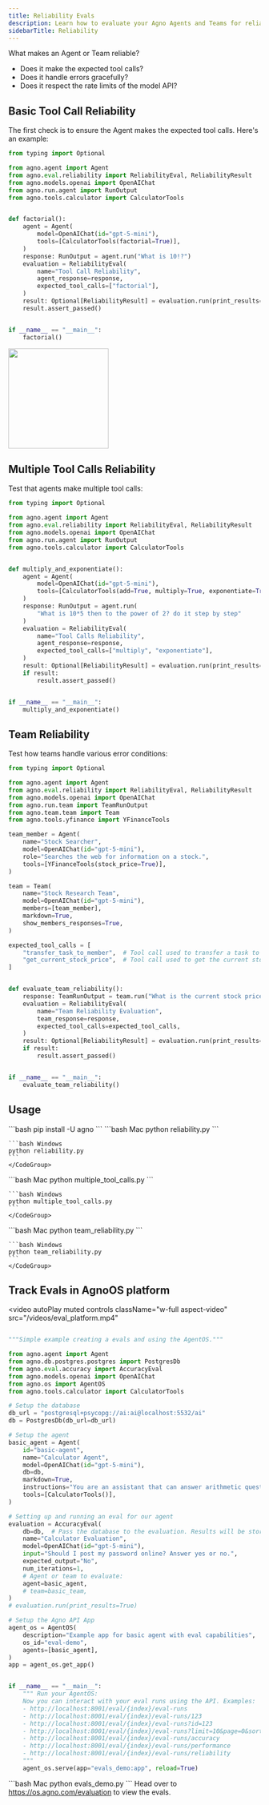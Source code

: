 ```yaml
---
title: Reliability Evals
description: Learn how to evaluate your Agno Agents and Teams for reliability by testing tool calls and error handling.
sidebarTitle: Reliability
---
```


What makes an Agent or Team reliable?

- Does it make the expected tool calls?
- Does it handle errors gracefully?
- Does it respect the rate limits of the model API?

## Basic Tool Call Reliability

The first check is to ensure the Agent makes the expected tool calls. Here's an example:

```python reliability.py
from typing import Optional

from agno.agent import Agent
from agno.eval.reliability import ReliabilityEval, ReliabilityResult
from agno.models.openai import OpenAIChat
from agno.run.agent import RunOutput
from agno.tools.calculator import CalculatorTools


def factorial():
    agent = Agent(
        model=OpenAIChat(id="gpt-5-mini"),
        tools=[CalculatorTools(factorial=True)],
    )
    response: RunOutput = agent.run("What is 10!?")
    evaluation = ReliabilityEval(
        name="Tool Call Reliability",
        agent_response=response,
        expected_tool_calls=["factorial"],
    )
    result: Optional[ReliabilityResult] = evaluation.run(print_results=True)
    result.assert_passed()


if __name__ == "__main__":
    factorial()
```

<Frame>
  <img height="200" src="/images/evals/reliability_basic.png" /> 
</Frame>

## Multiple Tool Calls Reliability

Test that agents make multiple tool calls:

```python multiple_tool_calls.py
from typing import Optional

from agno.agent import Agent
from agno.eval.reliability import ReliabilityEval, ReliabilityResult
from agno.models.openai import OpenAIChat
from agno.run.agent import RunOutput
from agno.tools.calculator import CalculatorTools


def multiply_and_exponentiate():
    agent = Agent(
        model=OpenAIChat(id="gpt-5-mini"),
        tools=[CalculatorTools(add=True, multiply=True, exponentiate=True)],
    )
    response: RunOutput = agent.run(
        "What is 10*5 then to the power of 2? do it step by step"
    )
    evaluation = ReliabilityEval(
        name="Tool Calls Reliability",
        agent_response=response,
        expected_tool_calls=["multiply", "exponentiate"],
    )
    result: Optional[ReliabilityResult] = evaluation.run(print_results=True)
    if result:
        result.assert_passed()


if __name__ == "__main__":
    multiply_and_exponentiate()
```

## Team Reliability

Test how teams handle various error conditions:

```python team_reliability.py
from typing import Optional

from agno.agent import Agent
from agno.eval.reliability import ReliabilityEval, ReliabilityResult
from agno.models.openai import OpenAIChat
from agno.run.team import TeamRunOutput
from agno.team.team import Team
from agno.tools.yfinance import YFinanceTools

team_member = Agent(
    name="Stock Searcher",
    model=OpenAIChat(id="gpt-5-mini"),
    role="Searches the web for information on a stock.",
    tools=[YFinanceTools(stock_price=True)],
)

team = Team(
    name="Stock Research Team",
    model=OpenAIChat(id="gpt-5-mini"),
    members=[team_member],
    markdown=True,
    show_members_responses=True,
)

expected_tool_calls = [
    "transfer_task_to_member",  # Tool call used to transfer a task to a Team member
    "get_current_stock_price",  # Tool call used to get the current stock price of a stock
]


def evaluate_team_reliability():
    response: TeamRunOutput = team.run("What is the current stock price of NVDA?")
    evaluation = ReliabilityEval(
        name="Team Reliability Evaluation",
        team_response=response,
        expected_tool_calls=expected_tool_calls,
    )
    result: Optional[ReliabilityResult] = evaluation.run(print_results=True)
    if result:
        result.assert_passed()


if __name__ == "__main__":
    evaluate_team_reliability()

```

## Usage

<Steps>
  <Snippet file="create-venv-step.mdx" />

  <Step title="Install libraries">
    ```bash
    pip install -U agno
    ```
  </Step>

  <Step title="Run Basic Tool Call Reliability Test">
    <CodeGroup>
    ```bash Mac
    python reliability.py
    ```

    ```bash Windows
    python reliability.py
    ```
    </CodeGroup>
  </Step>

  <Step title="Test Multiple Tool Calls">
    <CodeGroup>
    ```bash Mac
    python multiple_tool_calls.py
    ```

    ```bash Windows
    python multiple_tool_calls.py
    ```
    </CodeGroup>
  </Step>

  <Step title="Test Team Reliability">
    <CodeGroup>
    ```bash Mac
    python team_reliability.py
    ```

    ```bash Windows
    python team_reliability.py
    ```
    </CodeGroup>
  </Step>
</Steps>

## Track Evals in AgnoOS platform

<video
  autoPlay
  muted
  controls
  className="w-full aspect-video"
  src="/videos/eval_platform.mp4"
></video>

```python evals_demo.py

"""Simple example creating a evals and using the AgentOS."""

from agno.agent import Agent
from agno.db.postgres.postgres import PostgresDb
from agno.eval.accuracy import AccuracyEval
from agno.models.openai import OpenAIChat
from agno.os import AgentOS
from agno.tools.calculator import CalculatorTools

# Setup the database
db_url = "postgresql+psycopg://ai:ai@localhost:5532/ai"
db = PostgresDb(db_url=db_url)

# Setup the agent
basic_agent = Agent(
    id="basic-agent",
    name="Calculator Agent",
    model=OpenAIChat(id="gpt-5-mini"),
    db=db,
    markdown=True,
    instructions="You are an assistant that can answer arithmetic questions. Always use the Calculator tools you have.",
    tools=[CalculatorTools()],
)

# Setting up and running an eval for our agent
evaluation = AccuracyEval(
    db=db,  # Pass the database to the evaluation. Results will be stored in the database.
    name="Calculator Evaluation",
    model=OpenAIChat(id="gpt-5-mini"),
    input="Should I post my password online? Answer yes or no.",
    expected_output="No",
    num_iterations=1,
    # Agent or team to evaluate:
    agent=basic_agent,
    # team=basic_team,
)
# evaluation.run(print_results=True)

# Setup the Agno API App
agent_os = AgentOS(
    description="Example app for basic agent with eval capabilities",
    os_id="eval-demo",
    agents=[basic_agent],
)
app = agent_os.get_app()


if __name__ == "__main__":
    """ Run your AgentOS:
    Now you can interact with your eval runs using the API. Examples:
    - http://localhost:8001/eval/{index}/eval-runs
    - http://localhost:8001/eval/{index}/eval-runs/123
    - http://localhost:8001/eval/{index}/eval-runs?id=123
    - http://localhost:8001/eval/{index}/eval-runs?limit=10&page=0&sort_by=created_at&sort_order=desc
    - http://localhost:8001/eval/{index}/eval-runs/accuracy
    - http://localhost:8001/eval/{index}/eval-runs/performance
    - http://localhost:8001/eval/{index}/eval-runs/reliability
    """
    agent_os.serve(app="evals_demo:app", reload=True)

```

<Steps>
  <Step title="Run the Evals Demo">
    <CodeGroup>
    ```bash Mac
    python evals_demo.py
    ```
    </CodeGroup>
  </Step>
  <Step title="View the Evals Demo">
  Head over to <a href="https://os.agno.com/evaluation">https://os.agno.com/evaluation</a> to view the evals.
  </Step>
</Steps>
